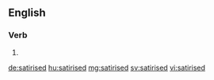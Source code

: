 ==English==

===Verb===
{{head|en|verb form}}

# {{en-past of|satirise}}

[[de:satirised]]
[[hu:satirised]]
[[mg:satirised]]
[[sv:satirised]]
[[vi:satirised]]